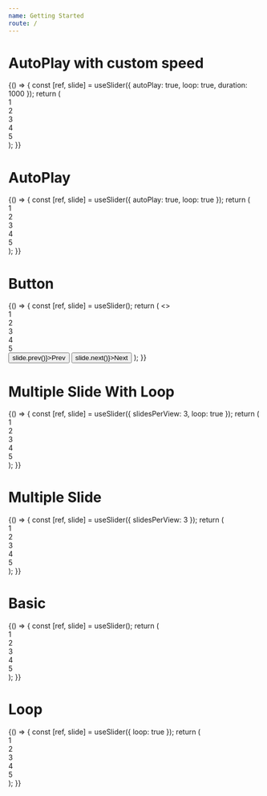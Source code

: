 ```yaml
---
name: Getting Started
route: /
---
```



# AutoPlay with custom speed

<Playground>
  {() => {
    const [ref, slide] = useSlider({
      autoPlay: true,
      loop: true,
      duration: 1000
    });
    return (
      <div ref={ref}>
        <div>1</div>
        <div>2</div>
        <div>3</div>
        <div>4</div>
        <div>5</div>
      </div>
    );
  }}
</Playground>

# AutoPlay

<Playground>
  {() => {
    const [ref, slide] = useSlider({ autoPlay: true, loop: true });
    return (
      <div ref={ref}>
        <div>1</div>
        <div>2</div>
        <div>3</div>
        <div>4</div>
        <div>5</div>
      </div>
    );
  }}
</Playground>

# Button

<Playground>
  {() => {
    const [ref, slide] = useSlider();
    return (
      <>
        <div ref={ref}>
          <div>1</div>
          <div>2</div>
          <div>3</div>
          <div>4</div>
          <div>5</div>
        </div>
        <button onClick={() => slide.prev()}>Prev</button>
        <button onClick={() => slide.next()}>Next</button>
      </>
    );
  }}
</Playground>

# Multiple Slide With Loop

<Playground>
  {() => {
    const [ref, slide] = useSlider({ slidesPerView: 3, loop: true });
    return (
      <div ref={ref}>
        <div>1</div>
        <div>2</div>
        <div>3</div>
        <div>4</div>
        <div>5</div>
      </div>
    );
  }}
</Playground>

# Multiple Slide

<Playground>
  {() => {
    const [ref, slide] = useSlider({ slidesPerView: 3 });
    return (
      <div ref={ref}>
        <div>1</div>
        <div>2</div>
        <div>3</div>
        <div>4</div>
        <div>5</div>
      </div>
    );
  }}
</Playground>

# Basic

<Playground>
  {() => {
    const [ref, slide] = useSlider();
    return (
      <div ref={ref}>
        <div>1</div>
        <div>2</div>
        <div>3</div>
        <div>4</div>
        <div>5</div>
      </div>
    );
  }}
</Playground>

# Loop

<Playground>
  {() => {
    const [ref, slide] = useSlider({
      loop: true
    });
    return (
      <div ref={ref}>
        <div>1</div>
        <div>2</div>
        <div>3</div>
        <div>4</div>
        <div>5</div>
      </div>
    );
  }}
</Playground>
